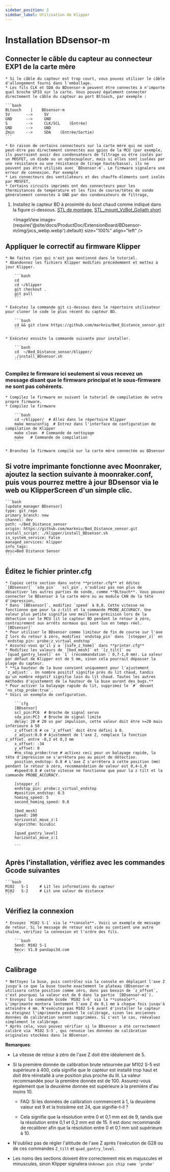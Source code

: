 ```yaml
---
sidebar_position: 3
sidebar_label: Utilisation de Klipper
---
```


# Installation  **BDsensor-m**

## Connecter le câble du capteur au connecteur EXP1 de la carte mère
    * Si le câble du capteur est trop court, vous pouvez utiliser le câble d'allongement fourni dans l'emballage.
    * Les fils CLK et SDA du BDsensor-m peuvent être connectés à n'importe quel broche GPIO sur la carte. Vous pouvez également connecter directement le câble du capteur au port Bltouch, par exemple :

    ```bash
    BLtouch    |    BDsensor-m
    5V       -->     5V
    GND      -->     GND
    S        -->     CLK/SCL    (Entrée)
    GND      -->     GND
    Zmin     -->     SDA    (Entrée/Sortie) 
    ```

    * En raison de certains connecteurs sur la carte mère qui ne sont peut-être pas directement connectés aux gpios de la MCU (par exemple, ils pourraient avoir des condensateurs de filtrage ou être isolés par un MOSFET, un diode ou un optocoupleur, mais si elles sont isolées par une résistance ou une résistance de tirage haute/basse), ils ne peuvent pas être utilisés avec `BDsensor-m`. Le firmware signalera une erreur de connexion. Par exemple
    * Les connecteurs des ventilateurs et des chauffe-éléments sont isolés par MOSFET,
    * Certains circuits imprimés ont des connecteurs pour les thermistances de température et les fins de course/têtes de sonde généralement connectés à GND par des condensateurs de filtrage,

1. Installez le capteur BD à proximité du bout chaud comme indiqué dans la figure ci-dessous. [STL de montage](https://www.thingiverse.com/thing:6098131),  [STL_mount_VzBot_Goliath short](https://discord.com/channels/829828765512106054/1163237892957671424)

    <ImageView image={require('@site/docs/ProductDoc/ExtensionBoard/BDsensor-m/img/jxcs_webp.webp').default} size="100%" align="left" />


## Appliquer le correctif au firmware Klipper
    * Ne faites rien qui n'est pas mentionné dans le tutoriel.
    * Abandonnez les fichiers Klipper modifiés précédemment et mettez à jour Klipper.

        ```bash
        cd
        cd ~/klipper
        git checkout .
        git pull
        ```

    * Exécutez la commande git ci-dessous dans le répertoire utilisateur pour cloner le code le plus récent du capteur BD.

        ```bash
        cd && git clone https://github.com/markniu/Bed_Distance_sensor.git
        ```

    * Exécutez ensuite la commande suivante pour installer.

        ```bash
        cd  ~/Bed_Distance_sensor/klipper/
        ./install_BDsensor.sh
        ```
### Compilez le firmware ici seulement si vous recevez un message disant que le firmware principal et le sous-firmware ne sont pas cohérents.
    * Compilez le firmware en suivant le tutoriel de compilation de votre propre firmware.
    * Compilez le firmware   

        ```bash
        cd ~/klipper/  # Allez dans le répertoire Klipper
        make menuconfig  # Entrez dans l'interface de configuration de compilation de Klipper
        make clean  # Commande de nettoyage
        make   # Commande de compilation
        ```

    * Branchez le firmware compilé sur la carte mère connectée au BDsensor

## Si votre imprimante fonctionne avec Moonraker, ajoutez la section suivante à moonraker.conf, puis vous pourrez mettre à jour BDsensor via le web ou KlipperScreen d'un simple clic.

    ```bash
    [update_manager BDsensor]
    type: git_repo
    primary_branch: new
    channel: dev
    path: ~/Bed_Distance_sensor
    origin: https://github.com/markniu/Bed_Distance_sensor.git
    install_script: ./klipper/install_BDsensor.sh
    is_system_service: False
    managed_services: klipper
    info_tags:
    desc=Bed Distance Sensor
    ```

## Éditez le fichier **printer.cfg**

    * Copiez cette section dans votre **printer.cfg** et éditez `[BDsensor]` `sda_pin`  `scl_pin`, n'oubliez pas non plus de désactiver les autres parties de sonde, comme **BLtouch**. Vous pouvez connecter le BDsensor à la carte mère ou au module CAN de la tête d'impression,
    * Dans `[BDsensor]`, modifiez `speed` à 0,8. Cette vitesse ne fonctionne que pour la z-tilt et la commande PROBE_ACCURACY. Une valeur plus petite signifie une meilleure précision lors de la détection car le MCU lit le capteur BD pendant le retour à zéro, contrairement aux arrêts normaux qui sont lus en temps réel. `[BDsensor]`
    * Pour utiliser le BDsensor comme limiteur de fin de course sur l'axe Z lors du retour à zéro, modifiez `endstop_pin` dans `[stepper_z]` en `endstop_pin: probe:z_virtual_endstop`
    * Assurez-vous qu'il y a `[safe_z_home]` dans **printer.cfg**
    * Modifiez les valeurs de `[bed_mesh]` et `[z_tilt]` ou `[quad_gantry_level]` en `1` (recommandation : 0,7-1,0 mm). La valeur par défaut de Klipper est de 5 mm, sinon cela pourrait dépasser la plage du capteur.
    * **La hauteur de la buse convient uniquement pour l'ajustement `z_adjust:`. Un nombre positif signifie près du lit chaud, tandis qu'un nombre négatif signifie loin du lit chaud. Toutes les autres méthodes d'ajustement de la hauteur de la buse auront des bugs.**
    * Pour activer la balayage rapide du lit, supprimez le `#` devant `no_stop_probe:true`.
    * Voici un exemple de configuration.

        ```cfg
        [BDsensor] 
        scl_pin:PC6  # Broche de signal servo
        sda_pin:PC3  # Broche de signal limite
        delay: 20 # 20 us par impulsion, cette valeur doit être >=20 mais inférieure à 50
        z_offset:0 # ce `z_offset` doit être défini à 0. 
        z_adjust:0.0 # Ajustement de l'axe Z, remplace la fonction z_offset. entre -0,3 et 0,3 mm
        x_offset: -34
        y_offset: 0
        #no_stop_probe:true # activez ceci pour un balayage rapide, la tête d'impression ne s'arrêtera pas au point de détection.
        position_endstop: 0.8 # L'axe Z s'arrêtera à cette position (mm) pendant le retour à zéro, recommandation de valeur est 0,4~1,0
        #speed:0.8 # cette vitesse ne fonctionne que pour la z tilt et la commande PROBE_ACCURACY.

        [stepper_z]
        endstop_pin: probe:z_virtual_endstop 
        #position_endstop: 0.5
        homing_speed: 5
        second_homing_speed: 0.8

        [bed_mesh]
        speed: 200
        horizontal_move_z:1
        algorithm: bicubic

        [quad_gantry_level]
        horizontal_move_z:1

        ```

## Après l'installation, vérifiez avec les commandes Gcode suivantes

    ```bash
    M102   S-1     # Lit les informations du capteur
    M102   S-2     # Lit une valeur de distance
    ```

## Vérifiez la connexion

    * Envoyez `M102 S-1` via le **console**. Voici un exemple de message de retour. Si le message de retour est vide ou contient une autre chaîne, vérifiez la connexion et l'ordre des fils.

        ```bash
        Send: M102 S-1
        Recv: V1.0 pandapi3d.com
        ```

## Calibrage

    * Nettoyez la buse, puis contrôlez via la console en déplaçant l'axe Z jusqu'à ce que la buse touche exactement le plateau (BDsensor-m utilisera cette position comme zéro, donc pas besoin de `z_offset`, c'est pourquoi la valeur est de 0 dans la partie `[BDsensor-m]`).
    * Envoyez la commande Gcode `M102 S-6` via la **console**. L'imprimante montera lentement l'axe Z de 0,1 mm à chaque fois jusqu'à atteindre 4 mm. N'exécutez pas M102 S-6 avant d'installer le capteur ou éteignez l'imprimante pendant le calibrage, sinon les anciennes données de calibration seront supprimées. Si c'est le cas, réévaluez simplement le calibrage.
    * Après cela, vous pouvez vérifier si le BDsensor a été correctement calibré via `M102 S-5`, qui renvoie les données de calibration originales stockées dans le BDsensor.

**Remarques**:

* La vitesse de retour à zéro de l'axe Z doit être idéalement de 5.

* Si la première donnée de calibration brute retournée par M102 S-5 est supérieure à 400, cela signifie que le capteur est installé trop haut et doit être réinstallé à une position plus proche du lit. La valeur recommandée pour la première donnée est de 100. Assurez-vous également que la deuxième donnée est supérieure à la première d'au moins 10.

  * FAQ: Si les données de calibration commencent à 1, la deuxième valeur est 9 et la troisième est 24, que signifie-t-il ?

  * Cela signifie que la résolution entre 0 et 0,1 mm est de 9, tandis que la résolution entre 0,1 et 0,2 mm est de 15. Il est donc recommandé de recalibrer afin que la résolution entre 0 et 0,1 mm soit supérieure à 10.

* N'oubliez pas de régler l'altitude de l'axe Z après l'exécution de G28 ou de ces commandes `Z_tilt` et `quad_gantry_level`.

* Les noms des sections doivent être correctement mis en majuscules et minuscules, sinon Klipper signalera `Unknown pin chip name 'probe'`
